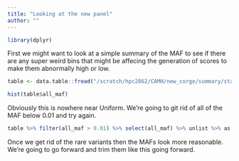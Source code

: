 ```yaml
---
title: "Looking at the new panel"
author: ""
---
```


```r
library(dplyr)
```


First we might want to look at a simple summary of the MAF to see if there are any super weird bins that might be affecing the generation of scores to make them abnormally high or low. 

```r
table <- data.table::fread("/scratch/hpc2862/CAMH/new_corge/summary/stats.txt", h = T)
```

```R
hist(table$all_maf)
```

Obviously this is nowhere near Uniform. We're going to git rid of all of the MAF below 0.01 and try again.  

```R
table %>% filter(all_maf > 0.01) %>% select(all_maf) %>% unlist %>% as.double %>% hist
```

Once we get rid of the rare variants then the MAFs look more reasonable. We're going to go forward and trim them like this going forward.
